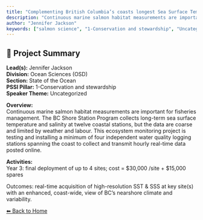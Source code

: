 ---
title: "Complementing British Columbia’s coasts longest Sea Surface Temperature and Salinity records with 21st century technology to monitor a changing climate."
description: "Continuous marine salmon habitat measurements are important for fisheries management. The BC Shore Station Program collects long-term sea surface temperature and salinity at twelve coastal stations, but the data are coarse and limited by weather and labour. This ecosystem monitoring project is testing and installing a minimum of four independent water quality logging stations spanning the coast to collect and transmit hourly real-time data posted online."
author: "Jennifer Jackson"
keywords: ["salmon science", "1-Conservation and stewardship", "Uncategorized", "Ocean Sciences (OSD)", "State of the Ocean"]
---

## 🧬 Project Summary

**Lead(s):** Jennifer Jackson  
**Division:** Ocean Sciences (OSD)  
**Section:** State of the Ocean  
**PSSI Pillar:** 1-Conservation and stewardship  
**Speaker Theme:** Uncategorized  

**Overview:**  
Continuous marine salmon habitat measurements are important for fisheries management. The BC Shore Station Program collects long-term sea surface temperature and salinity at twelve coastal stations, but the data are coarse and limited by weather and labour. This ecosystem monitoring project is testing and installing a minimum of four independent water quality logging stations spanning the coast to collect and transmit hourly real-time data posted online.   

**Activities:**  
Year 3: final deployment of up to 4 sites; cost = $30,000 /site + $15,000 spares
Outcomes: real-time acquisition of high-resolution SST & SSS at key site(s) with an enhanced, coast-wide, view of BC’s nearshore climate and variability.

[⬅ Back to Home](../index.qmd)
